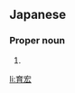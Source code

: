 ==Japanese==
{{ja-kanjitab|いく|ひろ|yomi=j}}

===Proper noun===
{{ja-pos|proper|いくひろ}}

# {{given name|male|lang=ja|sort=いくひろ}}

[[li:育宏]]